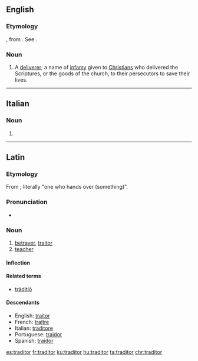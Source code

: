 ==English==

===Etymology===
{{etyl|la|en}} {{term|traditor|lang=la||betrayer}}, from {{term|trado||I hand over}}. See {{term|traitor}}.

===Noun===
{{en-noun}}

# A [[deliverer]]; a name of [[infamy]] given to [[Christian]]s who delivered the Scriptures, or the goods of the church, to their persecutors to save their lives.
#: {{rfquotek|Milner}}

{{Webster 1913}}

----

==Italian==

===Noun===
{{head|it|noun|g=m|invariable}}

# {{apocopic form of|traditore|lang=it}}

----

==Latin==

===Etymology===
From {{term|trādō||give up, hand over|lang=la}}; literally "one who hands over (something)".

===Pronunciation===
* {{la-pronunc|trāditor}}

===Noun===
{{la-noun|trāditor||trāditōris|m|third}}

# [[betrayer]], [[traitor]]
# [[teacher]]

====Inflection====
{{la-decl-3rd|trāditor|trāditōr}}

====Related terms====
* [[traditio|trāditiō]]

====Descendants====
* English: [[traitor]]
* French: [[traître]]
* Italian: [[traditore]]
* Portuguese: [[traidor]]
* Spanish: [[traidor]]

[[es:traditor]]
[[fr:traditor]]
[[ku:traditor]]
[[hu:traditor]]
[[ta:traditor]]
[[chr:traditor]]